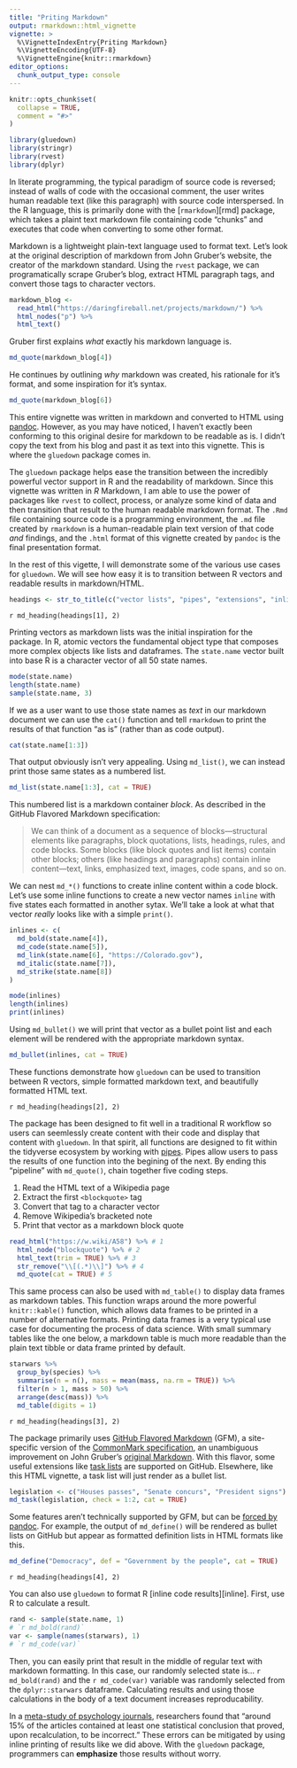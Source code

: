 ```yaml
---
title: "Priting Markdown"
output: rmarkdown::html_vignette
vignette: >
  %\VignetteIndexEntry{Priting Markdown}
  %\VignetteEncoding{UTF-8}
  %\VignetteEngine{knitr::rmarkdown}
editor_options: 
  chunk_output_type: console
---
```


```r
knitr::opts_chunk$set(
  collapse = TRUE,
  comment = "#>"
)
```

```r
library(gluedown)
library(stringr)
library(rvest)
library(dplyr)
```

In literate programming, the typical paradigm of source code is reversed;
instead of walls of code with the occasional comment, the user writes human
readable text (like this paragraph) with source code interspersed. In the R
language, this is primarily done with the [`rmarkdown`][rmd] package, which
takes a plaint text markdown file containing code "chunks" and executes that
code when converting to some other format.

Markdown is a lightweight plain-text language used to format text. Let's look at
the original description of markdown from John Gruber's website, the creator of
the markdown standard. Using the `rvest` package, we can programatically scrape
Gruber's blog, extract HTML paragraph tags, and convert those tags to character
vectors.

```r
markdown_blog <- 
  read_html("https://daringfireball.net/projects/markdown/") %>% 
  html_nodes("p") %>% 
  html_text()
```

Gruber first explains _what_ exactly his markdown language is.

```r
md_quote(markdown_blog[4])
```

He continues by outlining _why_ markdown was created, his rationale for it's
format, and some inspiration for it's syntax.

```r
md_quote(markdown_blog[6])
```

This entire vignette was written in markdown and converted to HTML using 
[pandoc][pandoc]. However, as you may have noticed, I haven't exactly been
conforming to this original desire for markdown to be readable as is. I didn't
copy the text from his blog and past it as text into this vignette. This is
where the `gluedown` package comes in.

[pandoc]: https://pandoc.org/

The `gluedown` package helps ease the transition between the incredibly powerful
vector support in R and the readability of markdown. Since this vignette was
written in _R_ Markdown, I am able to use the power of packages like `rvest`
to collect, process, or analyze some kind of data and then transition that 
result to the human readable markdown format. The `.Rmd` file containing source
code is a programming environment, the `.md` file created by `rmarkdown` is
a human-readable plain text version of that code _and_ findings, and the `.html`
format of this vignette created by `pandoc` is the final presentation format.

In the rest of this vigette, I will demonstrate some of the various use cases
for `gluedown`. We will see how easy it is to transition between R vectors
and readable results in markdown/HTML.

```r
headings <- str_to_title(c("vector lists", "pipes", "extensions", "inline"))
```

`r md_heading(headings[1], 2)`

Printing vectors as markdown lists was the initial inspiration for the package.
In R, atomic vectors the fundamental object type that composes more complex
objects like lists and dataframes. The `state.name` vector built into base R
is a character vector of all 50 state names.

```r
mode(state.name)
length(state.name)
sample(state.name, 3)
```

If we as a user want to use those state names as _text_ in our markdown document
we can use the `cat()` function and tell `rmarkdown` to print the results of
that function "as is" (rather than as code output).

```r
cat(state.name[1:3])
```

That output obviously isn't very appealing. Using `md_list()`, we can instead
print those same states as a numbered list.

```r
md_list(state.name[1:3], cat = TRUE)
```

This numbered list is a markdown container _block_. As described in the GitHub
Flavored Markdown specification:

> We can think of a document as a sequence of blocks—structural elements like
paragraphs, block quotations, lists, headings, rules, and code blocks. Some
blocks (like block quotes and list items) contain other blocks; others (like
headings and paragraphs) contain inline content—text, links, emphasized text,
images, code spans, and so on.

We can nest `md_*()` functions to create inline content within a code block.
Let's use some inline functions to create a new vector names `inline` with
five states each formatted in another sytax. We'll take a look at what that
vector _really_ looks like with a simple `print()`.

```r
inlines <- c(
  md_bold(state.name[4]),
  md_code(state.name[5]),
  md_link(state.name[6], "https://Colorado.gov"),
  md_italic(state.name[7]),
  md_strike(state.name[8])
)

mode(inlines)
length(inlines)
print(inlines)
```

Using `md_bullet()` we will print that vector as a bullet point list and each
element will be rendered with the appropriate markdown syntax.

```r
md_bullet(inlines, cat = TRUE)
```

These functions demonstrate how `gluedown` can be used to transition between
R vectors, simple formatted markdown text, and beautifully formatted HTML text.

`r md_heading(headings[2], 2)`

The package has been designed to fit well in a traditional R workflow so users
can seemlessly create content with their code and display that content with
`gluedown`. In that spirit, all functions are designed to fit within the
tidyverse ecosystem by working with [pipes][pipe]. Pipes allow users to pass
the results of one function into the begining of the next. By ending this
"pipeline" with `md_quote()`, chain together five coding steps.

1. Read the HTML text of a Wikipedia page
1. Extract the first `<blockquote>` tag
1. Convert that tag to a character vector
1. Remove Wikipedia's bracketed note
1. Print that vector as a markdown block quote

```r
read_html("https://w.wiki/A58") %>% # 1
  html_node("blockquote") %>% # 2
  html_text(trim = TRUE) %>% # 3
  str_remove("\\[(.*)\\]") %>% # 4
  md_quote(cat = TRUE) # 5
```

[pipe]: https://magrittr.tidyverse.org/reference/pipe.html

This same process can also be used with `md_table()` to display data frames
as markdown tables. This function wraps around the more powerful 
`knitr::kable()` function, which allows data frames to be printed in a number
of alternative formats. Printing data frames is a very typical use case for
documenting the process of data science. With small summary tables like the one
below, a markdown table is much more readable than the plain text tibble or
data frame printed by default.

```r
starwars %>%
  group_by(species) %>%
  summarise(n = n(), mass = mean(mass, na.rm = TRUE)) %>%
  filter(n > 1, mass > 50) %>% 
  arrange(desc(mass)) %>% 
  md_table(digits = 1)
```

`r md_heading(headings[3], 2)`

The package primarily uses [GitHub Flavored Markdown][gfm] (GFM), a
site-specific version of the [CommonMark specification][cm], an unambiguous
improvement on John Gruber's [original Markdown][df]. With this flavor, some
useful extensions like [task lists][task] are supported on GitHub. Elsewhere,
like this HTML vignette, a task list will just render as a bullet list.

```r
legislation <- c("Houses passes", "Senate concurs", "President signs")
md_task(legislation, check = 1:2, cat = TRUE)
```

Some features aren't technically supported by GFM, but can be 
[forced by pandoc][force]. For example, the output of `md_define()` will be 
rendered as bullet lists on GitHub but appear as formatted definition lists in
HTML formats like this.

```r
md_define("Democracy", def = "Government by the people", cat = TRUE)
```

[task]: https://help.github.com/en/articles/about-task-lists
[gfm]: https://github.github.com/gfm/
[cm]: https://spec.commonmark.org/
[df]: https://daringfireball.net/projects/markdown/
[force]: https://pandoc.org/MANUAL.html#definition-lists

`r md_heading(headings[4], 2)`

You can also use `gluedown` to format R [inline code results][inline]. First,
use R to calculate a result.

```r
rand <- sample(state.name, 1)
# `r md_bold(rand)`
var <- sample(names(starwars), 1)
# `r md_code(var)`
```

Then, you can easily print that result in the middle of regular text with
markdown formatting. In this case, our randomly selected state is... 
`r md_bold(rand)` and the `r md_code(var)` variable was randomly selected from
the `dplyr::starwars` dataframe. Calculating results and using those
calculations in the body of a text document increases reproducability. 

In a [meta-study of psychology journals][pmc], researchers found that "around
15% of the articles contained at least one statistical conclusion that proved,
upon recalculation, to be incorrect." These errors can be mitigated by using
inline printing of results like we did above. With the `gluedown` package,
programmers can **emphasize** those results without worry.

[pmc]: https://www.ncbi.nlm.nih.gov/pmc/articles/PMC3174372/
